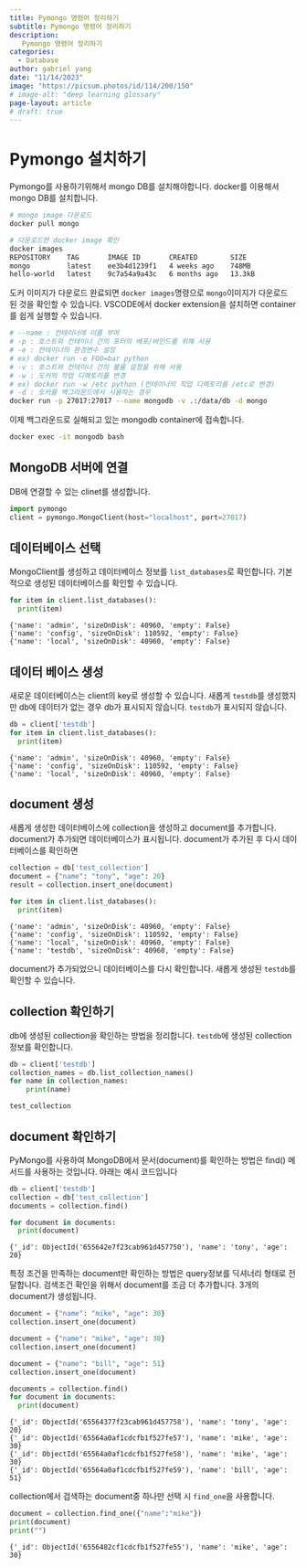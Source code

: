```yaml
---
title: Pymongo 명령어 정리하기
subtitle: Pymongo 명령어 정리하기
description:
   Pymongo 명령어 정리하기
categories:
  - Database
author: gabriel yang
date: "11/14/2023"
image: "https://picsum.photos/id/114/200/150"
# image-alt: "deep learning glossary"
page-layout: article
# draft: true
---
```


# Pymongo 설치하기

Pymongo를 사용하기위해서 mongo DB를 설치해야합니다. docker를 이용해서 mongo DB를 설치합니다.

``` bash
# mongo image 다운로드
docker pull mongo

# 다운로드한 docker image 확인
docker images
REPOSITORY    TAG       IMAGE ID       CREATED        SIZE
mongo         latest    ee3b4d1239f1   4 weeks ago    748MB
hello-world   latest    9c7a54a9a43c   6 months ago   13.3kB
```

도커 이미지가 다운로드 완료되면 `docker images`명령으로 `mongo`이미지가 다운로드 된 것을 확인할 수 있습니다. VSCODE에서 docker extension을 설치하면 container를 쉽게 실행할 수 있습니다.

``` bash
# --name : 컨테이너에 이름 부여
# -p : 호스트와 컨테이너 간의 포터의 배포/바인드를 위해 사용
# -e : 컨테이너의 환경변수 설정
# ex) docker run -e FOO=bar python
# -v : 호스트와 컨테이너 간의 볼륨 설정을 위해 사용
# -w : 도커의 작업 디렉토리를 변경
# ex) docker run -w /etc python (컨테이너의 작업 디렉토리를 /etc로 변경)
# -d : 도커를 백그라운드에서 사용하는 경우
docker run -p 27017:27017 --name mongodb -v .:/data/db -d mongo
```
이제 백그라운드로 실해되고 있는 mongodb container에 접속합니다.

``` bash
docker exec -it mongodb bash
```

## MongoDB 서버에 연결

DB에 연결할 수 있는 clinet를 생성합니다.
``` python
import pymongo
client = pymongo.MongoClient(host="localhost", port=27017)
```



## 데이터베이스 선택

MongoClient를 생성하고 데이터베이스 정보를 `list_databases`로 확인합니다. 기본적으로 생성된 데이터베이스를 확인할 수 있습니다.

``` python
for item in client.list_databases():
  print(item)
```
```
{'name': 'admin', 'sizeOnDisk': 40960, 'empty': False}
{'name': 'config', 'sizeOnDisk': 110592, 'empty': False}
{'name': 'local', 'sizeOnDisk': 40960, 'empty': False}
```

## 데이터 베이스 생성

새로운 데이터베이스는 client의 key로 생성할 수 있습니다. 새롭게 `testdb`를 생성했지만 db에 데이터가 없는 경우 db가 표시되지 않습니다. `testdb`가 표시되지 않습니다.

``` python
db = client['testdb']
for item in client.list_databases():
  print(item)
```
```
{'name': 'admin', 'sizeOnDisk': 40960, 'empty': False}
{'name': 'config', 'sizeOnDisk': 110592, 'empty': False}
{'name': 'local', 'sizeOnDisk': 40960, 'empty': False}
```

## document 생성

새롭게 생성한 데이터베이스에 collection을 생성하고 document를 추가합니다. document가 추가되면 데이터베이스가 표시됩니다. document가 추가된 후 다시 데이터베이스를 확인하면

``` python
collection = db['test_collection']
document = {"name": "tony", "age": 20}
result = collection.insert_one(document)

for item in client.list_databases():
  print(item)
```
```
{'name': 'admin', 'sizeOnDisk': 40960, 'empty': False}
{'name': 'config', 'sizeOnDisk': 110592, 'empty': False}
{'name': 'local', 'sizeOnDisk': 40960, 'empty': False}
{'name': 'testdb', 'sizeOnDisk': 40960, 'empty': False}
```

document가 추가되었으니 데이터베이스를 다시 확인합니다. 새롭게 생성된 `testdb`를 확인할 수 있습니다.

## collection 확인하기

db에 생성된 collection을 확인하는 방법을 정리합니다. `testdb`에 생성된 collection 정보를 확인합니다.

``` python
db = client['testdb']
collection_names = db.list_collection_names()
for name in collection_names:
    print(name)
```
```
test_collection
````

## document 확인하기

PyMongo를 사용하여 MongoDB에서 문서(document)를 확인하는 방법은 find() 메서드를 사용하는 것입니다. 아래는 예시 코드입니다

``` python
db = client['testdb']
collection = db['test_collection']
documents = collection.find()

for document in documents:
  print(document)
```
```
{'_id': ObjectId('655642e7f23cab961d457750'), 'name': 'tony', 'age': 20}
```

특정 조건을 만족하는 document만 확인하는 방법은 query정보를 딕셔너리 형태로 전달합니다. 검색조건 확인을 위해서 document를 조금 더 추가합니다. 3개의 document가 생성됩니다.

``` python
document = {"name": "mike", "age": 30}
collection.insert_one(document)

document = {"name": "mike", "age": 30}
collection.insert_one(document)

document = {"name": "bill", "age": 51}
collection.insert_one(document)

documents = collection.find()
for document in documents:
  print(document)
```
```
{'_id': ObjectId('65564377f23cab961d457758'), 'name': 'tony', 'age': 20}
{'_id': ObjectId('65564a0af1cdcfb1f527fe57'), 'name': 'mike', 'age': 30}
{'_id': ObjectId('65564a0af1cdcfb1f527fe58'), 'name': 'mike', 'age': 30}
{'_id': ObjectId('65564a0af1cdcfb1f527fe59'), 'name': 'bill', 'age': 51}
```

collection에서 검색하는 document중 하나만 선택 시 `find_one`을 사용합니다.

``` python
document = collection.find_one({"name":"mike"})
print(document)
print("")
```
```
{'_id': ObjectId('6556482cf1cdcfb1f527fe55'), 'name': 'mike', 'age': 30}
```